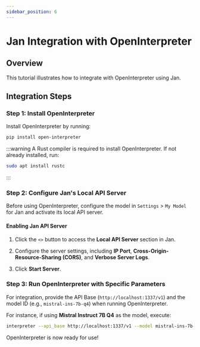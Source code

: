 ```yaml
---
sidebar_position: 6
---
```


# Jan Integration with OpenInterpreter

## Overview

This tutorial illustrates how to integrate with OpenInterpreter using Jan.

## Integration Steps

### Step 1: Install OpenInterpreter

Install OpenInterpreter by running:

```sh
pip install open-interpreter
```

:::warning
A Rust compiler is required to install OpenInterpreter. If not already installed, run:

```zsh
sudo apt install rustc
```

:::

### Step 2: Configure Jan's Local API Server

Before using OpenInterpreter, configure the model in `Settings` > `My Model` for Jan and activate its local API server.

#### Enabling Jan API Server

1. Click the `<>` button to access the **Local API Server** section in Jan.

2. Configure the server settings, including **IP Port**, **Cross-Origin-Resource-Sharing (CORS)**, and **Verbose Server Logs**.

3. Click **Start Server**.

### Step 3: Run OpenInterpreter with Specific Parameters

For integration, provide the API Base (`http://localhost:1337/v1`) and the model ID (e.g., `mistral-ins-7b-q4`) when running OpenInterpreter.

For instance, if using **Mistral Instruct 7B Q4** as the model, execute:

```zsh
interpreter --api_base http://localhost:1337/v1 --model mistral-ins-7b-q4
```

OpenInterpreter is now ready for use!
